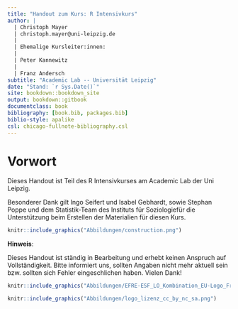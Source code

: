 ```yaml
--- 
title: "Handout zum Kurs: R Intensivkurs"
author: |
  | Christoph Mayer
  | christoph.mayer@uni-leipzig.de
  |  
  | Ehemalige Kursleiter:innen:
  |
  | Peter Kannewitz
  |
  | Franz Andersch
subtitle: "Academic Lab -- Universität Leipzig"
date: "Stand: `r Sys.Date()`"
site: bookdown::bookdown_site
output: bookdown::gitbook
documentclass: book
bibliography: [book.bib, packages.bib]
biblio-style: apalike
csl: chicago-fullnote-bibliography.csl
---
```


# Vorwort {-}

Dieses Handout ist Teil des R Intensivkurses am Academic Lab der Uni Leipzig.

Besonderer Dank gilt Ingo Seifert und Isabel Gebhardt, sowie  Stephan Poppe und dem Statistik-Team des Instituts für Soziologiefür die Unterstützung beim Erstellen der Materialien für diesen Kurs.


```r
knitr::include_graphics("Abbildungen/construction.png")
```

**Hinweis**:

Dieses Handout ist ständig in Bearbeitung und erhebt keinen Anspruch auf Vollständigkeit. Bitte informiert uns,
sollten Angaben nicht mehr aktuell sein bzw. sollten sich Fehler eingeschlichen haben. Vielen Dank!

```r
knitr::include_graphics("Abbildungen/EFRE-ESF_LO_Kombination_EU-Logo_FreistaatSachsen_H_RGB_600dpi.jpg")
```
```r
knitr::include_graphics("Abbildungen/logo_lizenz_cc_by_nc_sa.png")

```







